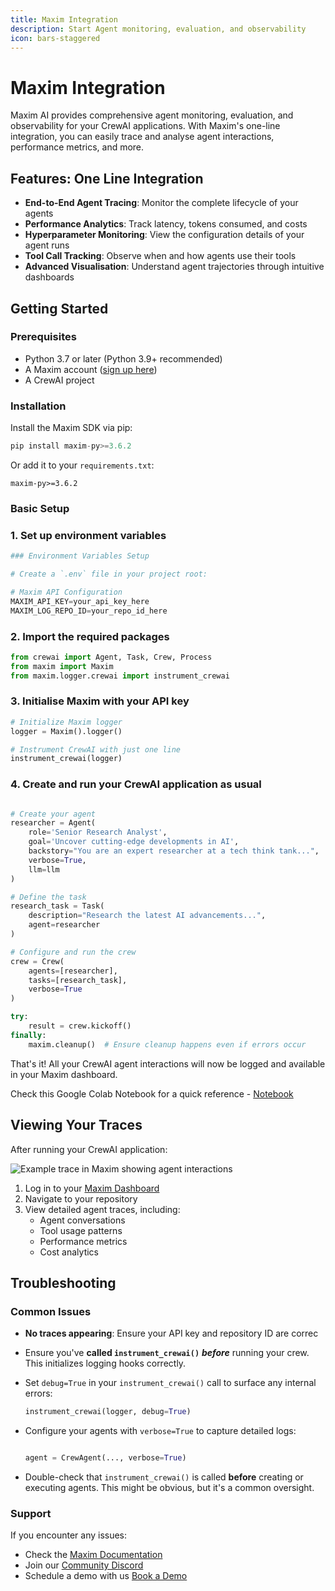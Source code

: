 ```yaml
---
title: Maxim Integration
description: Start Agent monitoring, evaluation, and observability
icon: bars-staggered
---
```


# Maxim Integration

Maxim AI provides comprehensive agent monitoring, evaluation, and observability for your CrewAI applications. With Maxim's one-line integration, you can easily trace and analyse agent interactions, performance metrics, and more.


## Features: One Line Integration

- **End-to-End Agent Tracing**: Monitor the complete lifecycle of your agents
- **Performance Analytics**: Track latency, tokens consumed, and costs
- **Hyperparameter Monitoring**: View the configuration details of your agent runs
- **Tool Call Tracking**: Observe when and how agents use their tools
- **Advanced Visualisation**: Understand agent trajectories through intuitive dashboards

## Getting Started

### Prerequisites

- Python 3.7 or later (Python 3.9+ recommended)
- A Maxim account ([sign up here](https://getmaxim.ai/))
- A CrewAI project

### Installation

Install the Maxim SDK via pip:

```python
pip install maxim-py>=3.6.2
```

Or add it to your `requirements.txt`:

```
maxim-py>=3.6.2
```


### Basic Setup

### 1. Set up environment variables

```python
### Environment Variables Setup

# Create a `.env` file in your project root:

# Maxim API Configuration
MAXIM_API_KEY=your_api_key_here
MAXIM_LOG_REPO_ID=your_repo_id_here
```

### 2. Import the required packages

```python
from crewai import Agent, Task, Crew, Process
from maxim import Maxim
from maxim.logger.crewai import instrument_crewai
```

### 3. Initialise Maxim with your API key

```python
# Initialize Maxim logger
logger = Maxim().logger()

# Instrument CrewAI with just one line
instrument_crewai(logger)
```

### 4. Create and run your CrewAI application as usual

```python

# Create your agent
researcher = Agent(
    role='Senior Research Analyst',
    goal='Uncover cutting-edge developments in AI',
    backstory="You are an expert researcher at a tech think tank...",
    verbose=True,
    llm=llm
)

# Define the task
research_task = Task(
    description="Research the latest AI advancements...",
    agent=researcher
)

# Configure and run the crew
crew = Crew(
    agents=[researcher],
    tasks=[research_task],
    verbose=True
)

try:
    result = crew.kickoff()
finally:
    maxim.cleanup()  # Ensure cleanup happens even if errors occur
```

That's it! All your CrewAI agent interactions will now be logged and available in your Maxim dashboard.

Check this Google Colab Notebook for a quick reference - [Notebook](https://colab.research.google.com/drive/1ZKIZWsmgQQ46n8TH9zLsT1negKkJA6K8?usp=sharing)

## Viewing Your Traces

After running your CrewAI application:

![Example trace in Maxim showing agent interactions](https://raw.githubusercontent.com/maximhq/maxim-docs/master/images/Screenshot2025-05-14at12.10.58PM.png)

1. Log in to your [Maxim Dashboard](https://getmaxim.ai/dashboard)
2. Navigate to your repository
3. View detailed agent traces, including:
    - Agent conversations
    - Tool usage patterns
    - Performance metrics
    - Cost analytics

## Troubleshooting

### Common Issues

- **No traces appearing**: Ensure your API key and repository ID are correc
- Ensure you've **called `instrument_crewai()`** ***before*** running your crew. This initializes logging hooks correctly.
- Set `debug=True` in your `instrument_crewai()` call to surface any internal errors:
    
    ```python
    instrument_crewai(logger, debug=True)
    ```
    
- Configure your agents with `verbose=True` to capture detailed logs:
    
    ```python
    
    agent = CrewAgent(..., verbose=True)
    ```
    
- Double-check that `instrument_crewai()` is called **before** creating or executing agents. This might be obvious, but it's a common oversight.

### Support

If you encounter any issues:

- Check the [Maxim Documentation](https://getmaxim.ai/docs)
- Join our [Community Discord](https://discord.gg/rZUhKF8u)
- Schedule a demo with us [Book a Demo](https://www.getmaxim.ai/demo)
